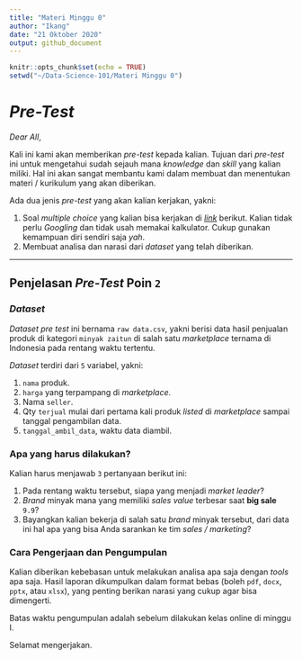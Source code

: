 ```yaml
---
title: "Materi Minggu 0"
author: "Ikang"
date: "21 Oktober 2020"
output: github_document
---
```


```r
knitr::opts_chunk$set(echo = TRUE)
setwd("~/Data-Science-101/Materi Minggu 0")
```

# _Pre-Test_

_Dear All_,

Kali ini kami akan memberikan _pre-test_ kepada kalian. Tujuan dari _pre-test_ ini untuk mengetahui sudah sejauh mana _knowledge_ dan _skill_ yang kalian miliki. Hal ini akan sangat membantu kami dalam membuat dan menentukan materi / kurikulum yang akan diberikan.

Ada dua jenis _pre-test_ yang akan kalian kerjakan, yakni:

1. Soal _multiple choice_ yang kalian bisa kerjakan di [_link_](https://forms.gle/1HQpW9bDY6nThpfm9) berikut. Kalian tidak perlu _Googling_ dan tidak usah memakai kalkulator. Cukup gunakan kemampuan diri sendiri saja _yah_.
1. Membuat analisa dan narasi dari _dataset_ yang telah diberikan.

---

## Penjelasan _Pre-Test_ Poin `2`

### _Dataset_

_Dataset pre test_ ini bernama `raw data.csv`, yakni berisi data hasil penjualan produk di kategori `minyak zaitun` di salah satu _marketplace_ ternama di Indonesia pada rentang waktu tertentu.

_Dataset_ terdiri dari `5` variabel, yakni:

1. `nama` produk.
1. `harga` yang terpampang di _marketplace_.
1. Nama `seller`.
1. Qty `terjual` mulai dari pertama kali produk _listed_ di _marketplace_ sampai tanggal pengambilan data.
1. `tanggal_ambil_data`, waktu data diambil.

### Apa yang harus dilakukan?

Kalian harus menjawab `3` pertanyaan berikut ini:

1. Pada rentang waktu tersebut, siapa yang menjadi _market leader_?
1. _Brand_ minyak mana yang memiliki _sales value_ terbesar saat __big sale__ `9.9`?
1. Bayangkan kalian bekerja di salah satu _brand_ minyak tersebut, dari data ini hal apa yang bisa Anda sarankan ke tim _sales / marketing_?

### Cara Pengerjaan dan Pengumpulan

Kalian diberikan kebebasan untuk melakukan analisa apa saja dengan _tools_ apa saja. Hasil laporan dikumpulkan dalam format bebas (boleh `pdf`, `docx`, `pptx`, atau `xlsx`), yang penting berikan narasi yang cukup agar bisa dimengerti.

Batas waktu pengumpulan adalah sebelum dilakukan kelas online di minggu I.

Selamat mengerjakan.